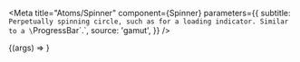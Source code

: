 
<Meta
  title="Atoms/Spinner"
  component={Spinner}
  parameters={{
    subtitle: `Perpetually spinning circle, such as for a loading indicator. Similar to a
\`ProgressBar\`.`,
    source: 'gamut',
  }}
/>

<Canvas>
  <Story name="Spinner">
    {(args) => <Spinner size={text('size', '5em')} />}
  </Story>
</Canvas>

<Props of={Spinner} />
